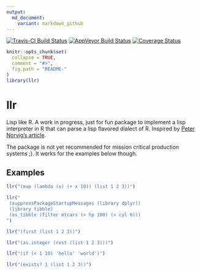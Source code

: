 ```yaml
---
output:
  md_document:
    variant: markdown_github
---
```


[![Travis-CI Build Status](https://travis-ci.org/dirkschumacher/llr.svg?branch=master)](https://travis-ci.org/dirkschumacher/llr)
[![AppVeyor Build Status](https://ci.appveyor.com/api/projects/status/github/dirkschumacher/llr?branch=master&svg=true)](https://ci.appveyor.com/project/dirkschumacher/llr)
[![Coverage Status](https://img.shields.io/codecov/c/github/dirkschumacher/llr/master.svg)](https://codecov.io/github/dirkschumacher/llr?branch=master)

```r
knitr::opts_chunk$set(
  collapse = TRUE,
  comment = "#>",
  fig.path = "README-"
)
library(llr)
```

# llr

Lisp like R. A work in progress, just for fun package to implement a lisp interpreter in R that can parse a lisp flavored dialect of R. Inspired by [Peter Norvig's article](http://norvig.com/lispy.html).

The package is not yet recommended for mission critical production systems ;). It works for the examples below though.

## Examples

```r
llr("(map (lambda (x) (+ x 10)) (list 1 2 3))")
```

```r
llr("
 (suppressPackageStartupMessages (library dplyr))
 (library tibble)
 (as_tibble (filter mtcars (> hp 100) (> cyl 6)))
")
```

```r
llr("(first (list 1 2 3))")
```


```r
llr("(as.integer (rest (list 1 2 3)))")
```

```r
llr("(if (< 1 10) 'hello' 'world')")
```

```r
llr("(exists? 1 (list 1 2 3))")
```

